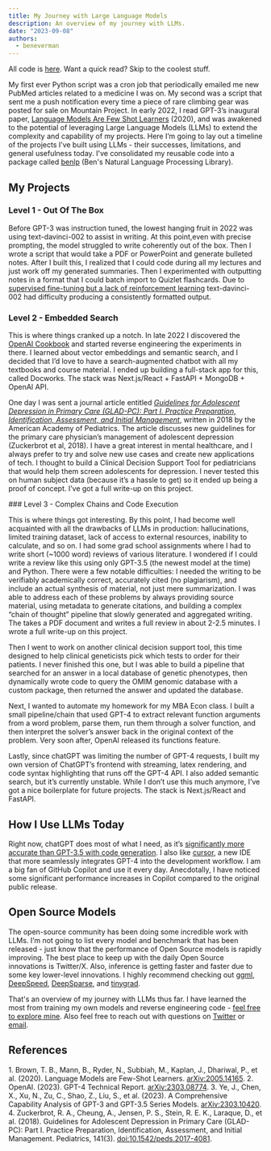 ```yaml
---
title: My Journey with Large Language Models
description: An overview of my journey with LLMs.
date: "2023-09-08"
authors:
  - beneverman
---
```


<Callout>All code is [here](https://github.com/beverm2391/benlp). Want a quick read? <InternalLink href='#level-3'>Skip to the coolest stuff.</InternalLink></Callout>

My first ever Python script was a cron job that periodically emailed me new PubMed articles related to a medicine I was on. My second was a script that sent me a push notification every time a piece of rare climbing gear was posted for sale on Mountain Project. In early 2022, I read GPT-3’s inaugural paper, [Language Models Are Few Shot Learners](https://arxiv.org/abs/2005.14165) (2020), and was awakened to the potential of leveraging Large Language Models (LLMs) to extend the complexity and capability of my projects. Here I’m going to lay out a timeline of the projects I’ve built using LLMs - their successes, limitations, and general usefulness today. I've consolidated my reusable code into a package called [benlp](https://github.com/beverm2391/benlp) (Ben's Natural Language Processing Library).

## My Projects

### Level 1 - Out Of The Box

Before GPT-3 was instruction tuned, the lowest hanging fruit in 2022 was using text-davinci-002 to assist in writing. At this point,even with precise prompting, the model struggled to write coherently out of the box. Then I wrote a script that would take a PDF or PowerPoint and generate bulleted notes. After I built this, I realized that I could code during all my lectures and just work off my generated summaries. Then I experimented with outputting notes in a format that I could batch import to Quizlet flashcards. Due to [supervised fine-tuning but a lack of reinforcement learning](https://arxiv.org/abs/2303.10420) text-davinci-002 had difficulty producing a consistently formatted output. 

### Level 2 - Embedded Search

This is where things cranked up a notch. In late 2022 I discovered the [OpenAI Cookbook](https://github.com/openai/openai-cookbook/tree/main/examples) and started reverse engineering the experiments in there. I learned about vector embeddings and semantic search, and I decided that I’d love to have a search-augmented chatbot with all my textbooks and course material. I ended up building a full-stack app for this, called Docworks. The stack was Next.js/React + FastAPI + MongoDB + OpenAI API. 

One day I was sent a journal article entitled *[Guidelines for Adolescent Depression in Primary Care (GLAD-PC): Part I. Practice Preparation, Identification, Assessment, and Initial Management](https://publications.aap.org/pediatrics/article/141/3/e20174081/37626/Guidelines-for-Adolescent-Depression-in-Primary?autologincheck=redirected)*, written in 2018 by the American Academy of Pediatrics. The article discusses new guidelines for the primary care physician’s management of adolescent depression (Zuckerbrot et al, 2018). I have a great interest in mental healthcare, and I always prefer to try and solve new use cases and create new applications of tech. I thought to build a Clinical Decision Support Tool for pediatricians that would help them screen adolescents for depression. I never tested this on human subject data (because it’s a hassle to get) so it ended up being a proof of concept. I’ve got a <InternalLink href="/blog/nlp-cdst">full write-up</InternalLink> on this project.

<span id='level-3'/>
### Level 3 - Complex Chains and Code Execution

This is where things got interesting. By this point, I had become well acquainted with all the drawbacks of LLMs in production: hallucinations, limited training dataset, lack of access to external resources, inability to calculate, and so on. I had some grad school assignments where I had to write short (~1000 word) reviews of various literature. I wondered if I could write a review like this using only GPT-3.5 (the newest model at the time) and Python.  There were a few notable difficulties: I needed the writing to be verifiably academically correct, accurately cited (no plagiarism), and include an actual synthesis of material, not just mere summarization. I was able to address each of these problems by always providing source material, using metadata to generate citations, and building a complex “chain of thought” pipeline that slowly generated and aggregated writing. The takes a PDF document and writes a full review in about 2-2.5 minutes. I wrote a <InternalLink href="/blog/ai-summarizer">full write-up</InternalLink> on this project.

Then I went to work on another clinical decision support tool, this time designed to help clinical geneticists pick which tests to order for their patients. I never finished this one, but I was able to build a pipeline that searched for an answer in a local database of genetic phenotypes, then dynamically wrote code to query the OMIM genomic database with a custom package, then returned the answer and updated the database.

Next, I wanted to automate my homework for my MBA Econ class. I built a small pipeline/chain that used GPT-4 to extract relevant function arguments from a word problem, parse them, run them through a solver function, and then interpret the solver’s answer back in the original context of the problem. Very soon after, OpenAI released its functions feature.

Lastly, since chatGPT was limiting the number of GPT-4 requests, I built my own version of ChatGPT’s frontend with streaming, latex rendering, and code syntax highlighting that runs off the GPT-4 API.  I also added semantic search, but it’s currently unstable. While I don’t use this much anymore, I’ve got a nice boilerplate for future projects. The stack is Next.js/React and FastAPI.

## How I Use LLMs Today

Right now, chatGPT does most of what I need, as it’s [significantly more accurate than GPT-3.5 with code generation](https://arxiv.org/abs/2303.08774). I also like [cursor](https://www.cursor.so/), a new IDE that more seamlessly integrates GPT-4 into the development workflow. I am a big fan of GitHub Copilot and use it every day. Anecdotally, I have noticed some significant performance increases in Copilot compared to the original public release.

## Open Source Models

The open-source community has been doing some incredible work with LLMs. I’m not going to list every model and benchmark that has been released - just know that the performance of Open Source models is rapidly improving. The best place to keep up with the daily Open Source innovations is Twitter/X. Also, inference is getting faster and faster due to some key lower-level innovations. I highly recommend checking out [ggml](https://ggml.ai/), [DeepSpeed](https://github.com/microsoft/DeepSpeed), [DeepSparse](https://github.com/neuralmagic/deepsparse), and [tinygrad](https://github.com/tinygrad/tinygrad).

That's an overview of my journey with LLMs thus far. I have learned the most from training my own models and reverse engineering code - [feel free to explore mine](https://github.com/beverm2391/benlp). Also feel free to reach out with questions on [Twitter](https://twitter.com/beneverman) or [email](mailto:evermanben@gmail.com).

## References

<span className='p-2'/>
1. Brown, T. B., Mann, B., Ryder, N., Subbiah, M., Kaplan, J., Dhariwal, P., et al. (2020). Language Models are Few-Shot Learners. <a href="https://doi.org/10.48550/arXiv.2005.14165">arXiv:2005.14165</a>.
2. OpenAI. (2023). GPT-4 Technical Report. <a href="https://doi.org/10.48550/arXiv.2303.08774">arXiv:2303.08774</a>.
3. Ye, J., Chen, X., Xu, N., Zu, C., Shao, Z., Liu, S., et al. (2023). A Comprehensive Capability Analysis of GPT-3 and GPT-3.5 Series Models. <a href="https://doi.org/10.48550/arXiv.2303.10420">arXiv:2303.10420</a>.
4. Zuckerbrot, R. A., Cheung, A., Jensen, P. S., Stein, R. E. K., Laraque, D., et al. (2018). Guidelines for Adolescent Depression in Primary Care (GLAD-PC): Part I. Practice Preparation, Identification, Assessment, and Initial Management. Pediatrics, 141(3). <a href="https://doi.org/10.1542/peds.2017-4081">doi:10.1542/peds.2017-4081</a>.